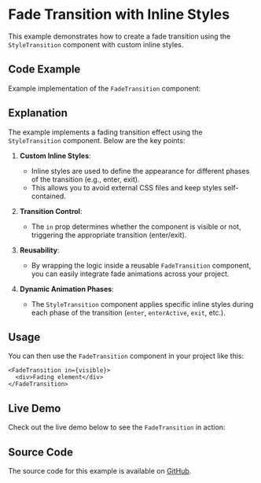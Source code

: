
<Meta title="Examples/Fade Transition/Inline Styles" />

# Fade Transition with Inline Styles

This example demonstrates how to create a fade transition using the `StyleTransition` component with custom inline styles.

## Code Example

Example implementation of the `FadeTransition` component:

<Source code={sourceCode} language="tsx" dark />

## Explanation

The example implements a fading transition effect using the `StyleTransition` component. Below are the key points:

1. **Custom Inline Styles**:
   - Inline styles are used to define the appearance for different phases of the transition (e.g., enter, exit).
   - This allows you to avoid external CSS files and keep styles self-contained.

2. **Transition Control**:
   - The `in` prop determines whether the component is visible or not, triggering the appropriate transition (enter/exit).

3. **Reusability**:
   - By wrapping the logic inside a reusable `FadeTransition` component, you can easily integrate fade animations across your project.

4. **Dynamic Animation Phases**:
   - The `StyleTransition` component applies specific inline styles during each phase of the transition (`enter`, `enterActive`, `exit`, etc.).

## Usage

You can then use the `FadeTransition` component in your project like this:

```tsx
<FadeTransition in={visible}>
  <div>Fading element</div>
</FadeTransition>
```

## Live Demo

Check out the live demo below to see the `FadeTransition` in action:

<Canvas of={Stories.Default} />

## Source Code

The source code for this example is available on [GitHub](https://github.com/fakundo/react-transitioning/blob/main/stories/examples/FadeTransitionStyles.stories.tsx).